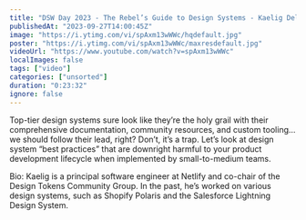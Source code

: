 ```yaml
---
title: "DSW Day 2023 - The Rebel’s Guide to Design Systems - Kaelig Deloumeau-Prigent"
publishedAt: "2023-09-27T14:00:45Z"
image: "https://i.ytimg.com/vi/spAxm13wWWc/hqdefault.jpg"
poster: "https://i.ytimg.com/vi/spAxm13wWWc/maxresdefault.jpg"
videoUrl: "https://www.youtube.com/watch?v=spAxm13wWWc"
localImages: false
tags: ["video"]
categories: ["unsorted"]
duration: "0:23:32"
ignore: false
---
```

Top-tier design systems sure look like they’re the holy grail with their comprehensive documentation, community resources, and custom tooling… we should follow their lead, right? Don’t, it’s a trap. Let’s look at design system “best practices” that are downright harmful to your product development lifecycle when implemented by small-to-medium teams.

Bio:
Kaelig is a principal software engineer at Netlify and co-chair of the Design Tokens Community Group. In the past, he’s worked on various design systems, such as Shopify Polaris and the Salesforce Lightning Design System.
